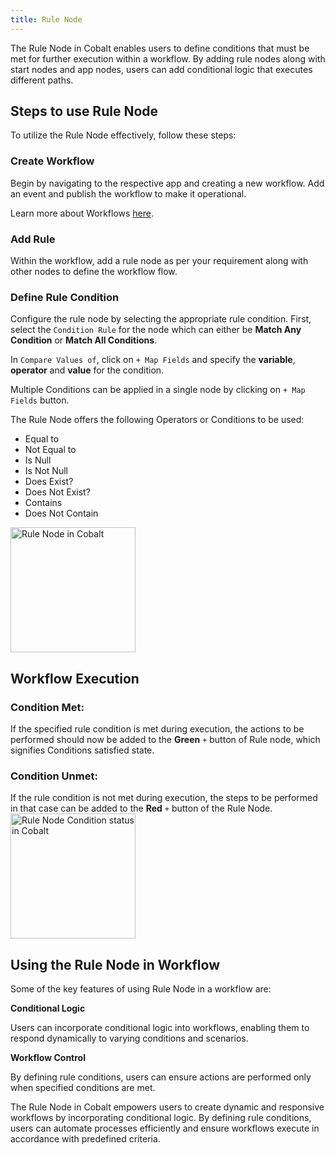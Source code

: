 ```yaml
---
title: Rule Node
---
```

The Rule Node in Cobalt enables users to define conditions that must be met for further execution within a workflow. By adding rule nodes along with start nodes and app nodes, users can add conditional logic that executes different paths.

## Steps to use Rule Node
To utilize the Rule Node effectively, follow these steps:

### Create Workflow

Begin by navigating to the respective app and creating a new workflow. Add an event and publish the workflow to make it operational.

<Tip>Learn more about Workflows [here](https://docs.gocobalt.io/guides/workflow/overview).</Tip>

### Add Rule 

Within the workflow, add a rule node as per your requirement along with other nodes to define the workflow flow.

### Define Rule Condition

Configure the rule node by selecting the appropriate rule condition. First, select the `Condition Rule` for the node which can either be **Match Any Condition** or **Match All Conditions**. 

In `Compare Values of`, click on `+ Map Fields` and specify the **variable**, **operator** and **value** for the condition. 

<Info>Multiple Conditions can be applied in a single node by clicking on `+ Map Fields` button.</Info>

The Rule Node offers the following Operators or Conditions to be used:
- Equal to                                                                  
- Not Equal to
- Is Null
- Is Not Null
- Does Exist?
- Does Not Exist?
- Contains
- Does Not Contain
<img height="200" src="/images/Guides/Workflow/rule-node.png" alt="Rule Node in Cobalt"/>

## Workflow Execution
### Condition Met: 

If the specified rule condition is met during execution, the actions to be performed should now be added to the **Green** `+` button of Rule node, which signifies Conditions satisfied state.

### Condition Unmet: 

If the rule condition is not met during execution, the steps to be performed in that case can be added to the **Red** `+` button of the Rule Node.
<img height="200" src="/images/Guides/Workflow/rule_condition.png" alt="Rule Node Condition status in Cobalt"/>

## Using the Rule Node in Workflow
Some of the key features of using Rule Node in a workflow are:

**Conditional Logic** 

Users can incorporate conditional logic into workflows, enabling them to respond dynamically to varying conditions and scenarios.

**Workflow Control** 

By defining rule conditions, users can ensure actions are performed only when specified conditions are met.


The Rule Node in Cobalt empowers users to create dynamic and responsive workflows by incorporating conditional logic. By defining rule conditions, users can automate processes efficiently and ensure workflows execute in accordance with predefined criteria.